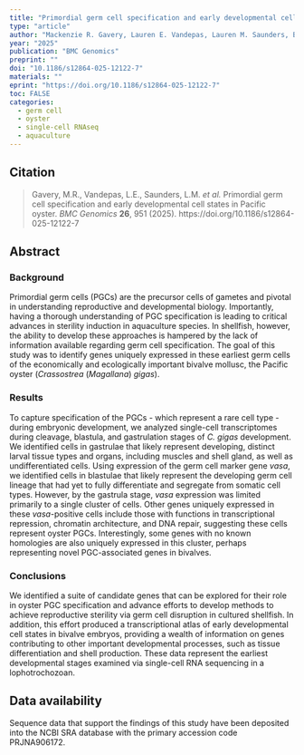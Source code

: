 ```yaml
---
title: "Primordial germ cell specification and early developmental cell states in Pacific oyster"
type: "article"
author: "Mackenzie R. Gavery, Lauren E. Vandepas, Lauren M. Saunders, Brent Vadopalas, J. Adam Luckenbach, Cole Trapnell & Steven Roberts "
year: "2025"
publication: "BMC Genomics"
preprint: ""
doi: "10.1186/s12864-025-12122-7"
materials: ""
eprint: "https://doi.org/10.1186/s12864-025-12122-7"
toc: FALSE
categories:
  - germ cell
  - oyster
  - single-cell RNAseq
  - aquaculture
---
```


## Citation

> Gavery, M.R., Vandepas, L.E., Saunders, L.M. *et al.* Primordial germ cell specification and early developmental cell states in Pacific oyster. *BMC Genomics* **26**, 951 (2025). https://doi.org/10.1186/s12864-025-12122-7

## Abstract

### Background

Primordial germ cells (PGCs) are the precursor cells of gametes and pivotal in understanding reproductive and developmental biology. Importantly, having a thorough understanding of PGC specification is leading to critical advances in sterility induction in aquaculture species. In shellfish, however, the ability to develop these approaches is hampered by the lack of information available regarding germ cell specification. The goal of this study was to identify genes uniquely expressed in these earliest germ cells of the economically and ecologically important bivalve mollusc, the Pacific oyster (*Crassostrea* (*Magallana*) *gigas*).

### Results

To capture specification of the PGCs - which represent a rare cell type - during embryonic development, we analyzed single-cell transcriptomes during cleavage, blastula, and gastrulation stages of *C. gigas* development. We identified cells in gastrulae that likely represent developing, distinct larval tissue types and organs, including muscles and shell gland, as well as undifferentiated cells. Using expression of the germ cell marker gene *vasa*, we identified cells in blastulae that likely represent the developing germ cell lineage that had yet to fully differentiate and segregate from somatic cell types. However, by the gastrula stage, *vasa* expression was limited primarily to a single cluster of cells. Other genes uniquely expressed in these *vasa*-positive cells include those with functions in transcriptional repression, chromatin architecture, and DNA repair, suggesting these cells represent oyster PGCs. Interestingly, some genes with no known homologies are also uniquely expressed in this cluster, perhaps representing novel PGC-associated genes in bivalves.

### Conclusions

We identified a suite of candidate genes that can be explored for their role in oyster PGC specification and advance efforts to develop methods to achieve reproductive sterility via germ cell disruption in cultured shellfish. In addition, this effort produced a transcriptional atlas of early developmental cell states in bivalve embryos, providing a wealth of information on genes contributing to other important developmental processes, such as tissue differentiation and shell production. These data represent the earliest developmental stages examined via single-cell RNA sequencing in a lophotrochozoan.

## **Data availability**

Sequence data that support the findings of this study have been deposited into the NCBI SRA database with the primary accession code PRJNA906172.
